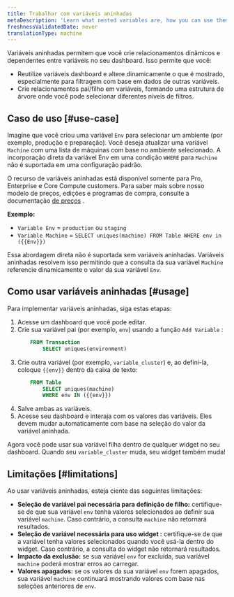 ```yaml
---
title: Trabalhar com variáveis aninhadas
metaDescription: 'Learn what nested variables are, how you can use them, and their current limitations'
freshnessValidatedDate: never
translationType: machine
---
```


Variáveis aninhadas permitem que você crie relacionamentos dinâmicos e dependentes entre variáveis no seu dashboard. Isso permite que você:

* Reutilize variáveis dashboard e altere dinamicamente o que é mostrado, especialmente para filtragem com base em dados de outras variáveis.
* Crie relacionamentos pai/filho em variáveis, formando uma estrutura de árvore onde você pode selecionar diferentes níveis de filtros.

## Caso de uso [#use-case]

Imagine que você criou uma variável `Env` para selecionar um ambiente (por exemplo, produção e preparação). Você deseja atualizar uma variável `Machine` com uma lista de máquinas com base no ambiente selecionado. A incorporação direta da variável Env em uma condição `WHERE` para `Machine` não é suportada em uma configuração padrão.

<Callout variant="important">O recurso de variáveis aninhadas está disponível somente para <DNT>Pro</DNT>, <DNT>Enterprise</DNT> e <DNT>Core Compute customers</DNT>. Para saber mais sobre nosso modelo de preços, edições e programas de compra, consulte a documentação [de preços](/docs/accounts/accounts-billing/new-relic-one-pricing-billing/new-relic-one-pricing-billing/) .</Callout>

**Exemplo:**

* `Variable Env` = `production` ou `staging`
* `Variable Machine` = `SELECT uniques(machine) FROM Table WHERE env in ({{Env}})`

Essa abordagem direta não é suportada sem variáveis aninhadas. Variáveis aninhadas resolvem isso permitindo que a consulta da sua variável `Machine` referencie dinamicamente o valor da sua variável `Env`.

## Como usar variáveis aninhadas [#usage]

Para implementar variáveis aninhadas, siga estas etapas:

1. Acesse um dashboard que você pode editar.
2. Crie sua variável pai (por exemplo, `env`) usando a função `Add Variable` :
   ```sql
       FROM Transaction
           SELECT uniques(environment)
   ```
3. Crie outra variável (por exemplo, `variable_cluster`) e, ao defini-la, coloque `{{env}}` dentro da caixa de texto:
   ```sql
       FROM Table
           SELECT uniques(machine)
           WHERE env IN ({{env}})
   ```
4. Salve ambas as variáveis.
5. Acesse seu dashboard e interaja com os valores das variáveis. Eles devem mudar automaticamente com base na seleção do valor da variável aninhada.

Agora você pode usar sua variável filha dentro de qualquer widget no seu dashboard. Quando seu `variable_cluster` muda, seu widget também muda!

## Limitações [#limitations]

Ao usar variáveis aninhadas, esteja ciente das seguintes limitações:

* **Seleção de variável pai necessária para definição de filho:** certifique-se de que sua variável `env` tenha valores selecionados ao definir sua variável `machine`. Caso contrário, a consulta `machine` não retornará resultados.
* **Seleção de variável necessária para uso widget :** certifique-se de que a variável tenha valores selecionados quando você usá-la dentro do widget. Caso contrário, a consulta do widget não retornará resultados.
* **Impacto da exclusão:** se sua variável `env` for excluída, sua variável `machine` poderá mostrar erros ao carregar.
* **Valores apagados:** se os valores da sua variável `env` forem apagados, sua variável `machine` continuará mostrando valores com base nas seleções anteriores de `env`.